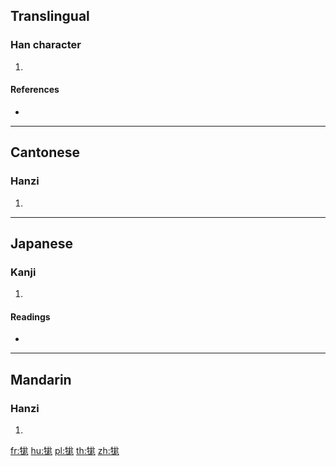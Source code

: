 {{character info/new}}
==Translingual==

===Han character===
{{Han char|rn=93|rad=牛|as=07|sn=11|four=23512|canj=HQIUH}}

# {{defn|Han|sort=牛07}}

====References====
* {{Han ref|kx=0700.270|dkj=20020|dj=1114.060|hdz=31810.110|uh=727B|ud=29307|bh=D65D|bd=54877}}

----

==Cantonese==

===Hanzi===
{{yue-hanzi|jyut=|y=mong4}}

# {{defn|lang=yue|sort=牛07}}

----

==Japanese==

===Kanji===
{{ja-kanji|grade=|rs=牛07}}

# {{defn|lang=ja|sort=牛07}}

====Readings====
* {{ja-readings|on=[[ぼう]] (bō), [[もう]] (mō)|kun=[[まだら]] (madara)}}

----

==Mandarin==

===Hanzi===
{{cmn-hanzi|pin=[[máng]] ([[mang2]]), [[qiàn]] ([[qian4]])|wg=mang<sup>2</sup>, ch'ien<sup>4</sup>}}

# {{defn|lang=cmn|sort=牛07}}

[[fr:牻]]
[[hu:牻]]
[[pl:牻]]
[[th:牻]]
[[zh:牻]]